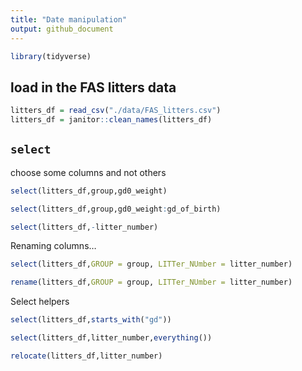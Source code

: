 ```yaml
---
title: "Date manipulation"
output: github_document
---
```


```r
library(tidyverse)
```

## load in the FAS litters data

```r
litters_df = read_csv("./data/FAS_litters.csv")
litters_df = janitor::clean_names(litters_df)
```

## `select`

choose some columns and not others

```r
select(litters_df,group,gd0_weight)
```

```r
select(litters_df,group,gd0_weight:gd_of_birth)
```

```r
select(litters_df,-litter_number)
```


Renaming columns...

```r
select(litters_df,GROUP = group, LITTer_NUmber = litter_number)
```

```r
rename(litters_df,GROUP = group, LITTer_NUmber = litter_number)
```


Select helpers

```r
select(litters_df,starts_with("gd"))
```

```r
select(litters_df,litter_number,everything())
```

```r
relocate(litters_df,litter_number)
```


